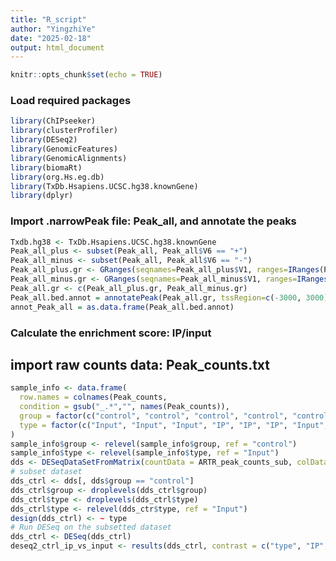 ```yaml
---
title: "R_script"
author: "YingzhiYe"
date: "2025-02-18"
output: html_document
---
```


```r
knitr::opts_chunk$set(echo = TRUE)
```

### Load required packages
```r
library(ChIPseeker)
library(clusterProfiler)
library(DESeq2)
library(GenomicFeatures)
library(GenomicAlignments)
library(biomaRt)
library(org.Hs.eg.db)
library(TxDb.Hsapiens.UCSC.hg38.knownGene)
library(dplyr)
```

### Import .narrowPeak file: Peak_all, and annotate the peaks
```r
Txdb.hg38 <- TxDb.Hsapiens.UCSC.hg38.knownGene
Peak_all_plus <- subset(Peak_all, Peak_all$V6 == "+")
Peak_all_minus <- subset(Peak_all, Peak_all$V6 == "-")
Peak_all_plus.gr <- GRanges(seqnames=Peak_all_plus$V1, ranges=IRanges(Peak_all_plus$V2, Peak_all_plus$V3), strand="+", mcols=data.frame(peakID=Peak_all$V4))
Peak_all_minus.gr <- GRanges(seqnames=Peak_all_minus$V1, ranges=IRanges(Peak_all_minus$V2, Peak_all_minus$V3), strand="-", mcols=data.frame(peakID=Peak_all_minus$V4))
Peak_all.gr <- c(Peak_all_plus.gr, Peak_all_minus.gr)
Peak_all.bed.annot = annotatePeak(Peak_all.gr, tssRegion=c(-3000, 3000), TxDb=Txdb.hg38, annoDb="org.Hs.eg.db")
annot_Peak_all = as.data.frame(Peak_all.bed.annot)
```

### Calculate the enrichment score: IP/input
## import raw counts data: Peak_counts.txt
```r
sample_info <- data.frame(
  row.names = colnames(Peak_counts,
  condition = gsub("_.*","", names(Peak_counts)),
  group = factor(c("control", "control", "control", "control", "control", "control", "treatment", "treatment", "treatment", "treatment", "treatment", "treatment"),
  type = factor(c("Input", "Input", "Input", "IP", "IP", "IP", "Input", "Input", "Input", "IP", "IP", "IP"))
)
sample_info$group <- relevel(sample_info$group, ref = "control")
sample_info$type <- relevel(sample_info$type, ref = "Input")
dds <- DESeqDataSetFromMatrix(countData = ARTR_peak_counts_sub, colData = sample_info, design = ~ group + type)
# subset dataset
dds_ctrl <- dds[, dds$group == "control"]
dds_ctrl$group <- droplevels(dds_ctrl$group)
dds_ctrl$type <- droplevels(dds_ctrl$type)
dds_ctrl$type <- relevel(dds_ctr$type, ref = "Input")
design(dds_ctrl) <- ~ type  
# Run DESeq on the subsetted dataset
dds_ctrl <- DESeq(dds_ctrl)
deseq2_ctrl_ip_vs_input <- results(dds_ctrl, contrast = c("type", "IP", "Input"))
```
